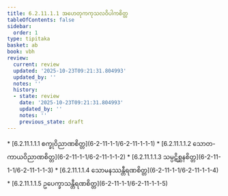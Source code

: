 ```yaml
---
title: 6.2.11.1.1 အဟေတုကကုသလဝိပါကစိတ္တ
tableOfContents: false
sidebar:
  order: 1
type: tipitaka
basket: ab
book: vbh
review:
  current: review
  updated: '2025-10-23T09:21:31.804993'
  updated_by: ''
  notes: ''
  history:
  - state: review
    date: '2025-10-23T09:21:31.804993'
    updated_by: ''
    notes: ''
    previous_state: draft
---
```



<ReviewStatus review={frontmatter.review} showDetails={true} />

<HypothesisAnnotation frontmatter={frontmatter} />

<DynamicBreadcrumb />



<TableOfContents book="vbh" section="6.2.11.1.1">
* [6.2.11.1.1.1 စက္ခုဝိညာဏစိတ္တ](6-2-11-1-1/6-2-11-1-1-1)
* [6.2.11.1.1.2 သောတ-ကာယဝိညာဏစိတ္တ](6-2-11-1-1/6-2-11-1-1-2)
* [6.2.11.1.1.3 သမ္ပဋိစ္ဆနစိတ္တ](6-2-11-1-1/6-2-11-1-1-3)
* [6.2.11.1.1.4 သောမနဿန္တီရဏစိတ္တ](6-2-11-1-1/6-2-11-1-1-4)
* [6.2.11.1.1.5 ဥပေက္ခာသန္တီရဏစိတ္တ](6-2-11-1-1/6-2-11-1-1-5)
</TableOfContents>